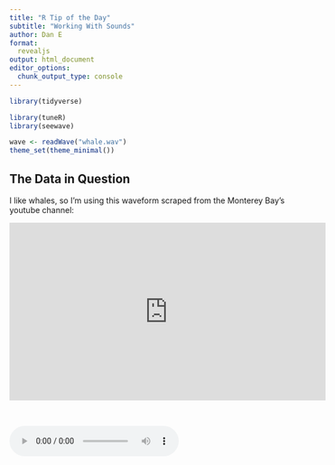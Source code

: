 ```yaml
---
title: "R Tip of the Day"
subtitle: "Working With Sounds"
author: Dan E
format: 
  revealjs
output: html_document
editor_options: 
  chunk_output_type: console
---
```


```r
library(tidyverse)

library(tuneR)
library(seewave)

wave <- readWave("whale.wav")
theme_set(theme_minimal())
```


## The Data in Question

I like whales, so I'm using this waveform scraped from the Monterey Bay's youtube channel:

<iframe width="560" height="315" src="https://www.youtube.com/embed/5tRMqbPH_pk?si=T25mfkZtkOJLUNTv" title="YouTube video player" frameborder="0" allow="accelerometer; autoplay; clipboard-write; encrypted-media; gyroscope; picture-in-picture; web-share" referrerpolicy="strict-origin-when-cross-origin" allowfullscreen></iframe>

<br>

<audio controls>
  <source src="whale.wav" type="audio/mpeg">
  Your browser does not support the audio element.
</audio>


# Using Waveform Data

## The tuneR library

::: {.fragment .fade-in}
- Read and write audio files, particularly .wav but also .mp3, etc.
:::
::: {.fragment .fade-in}
- Manipulate audio data
:::
::: {.fragment .fade-in}
- Perform signal analysis 
:::
::: {.fragment .fade-in}
- Work with midi conversions
:::
::: {.fragment .fade-in}
- Synthesize waveforms from basic shapes like sine, square, etc.
:::


## Reading in our wave
```.r
wave <- readWave("whale.wav")
class(wave)
```
::: {.fragment .fade-in}
`[1] "Wave"`
:::
::: {.fragment .fade-in}
```.r
typeof(wave)
```
:::
::: {.fragment .fade-in}
`[1] "S4"`
:::

<br>

::: {.fragment .fade-in}
### What does this mean?

:::

## Tangent: S4 Objects in R and OOP
- Object oriented programming (OOP)

::: {.fragment .fade-in}

- S4 objects
  - Define class with the `setClass()` function
  - Instantiate with the `new()` function
    - Both of these take the class name as a string!!
  - **Access attributes with the `@` operator **
  - Still immutable, so changing them implies a complete rewrite

:::

## Using the Wave class
Digital sound waves are stored as a series of amplitudes, called *samples*, the combination of which estimates an analog wave

::: {.fragment .fade-in}
![](diganal.jpg){ width=40% }
:::

::: {.fragment .fade-in}
They are typically stored in one, two, or more *channels*, which allow for panning and surround sound.
:::

## Using the Wave class
We can access information about our wave using various attributes of the Wave class
```.r
left_samples <- wave@left
right_samples <- wave@right
sample_rate <- wave@samp.rate # often 44100
```

:::

# Looking at Waveform Data

## Visualizing with ggplot
```.r
tibble(amp = wave@left) |>
  mutate(t = row_number()/wave@samp.rate) |>
  slice(seq(1, n(), by = 2)) |>
  ggplot(aes(x = t, y = amp)) +
    geom_line()
```

```r
library(gridExtra)
L <- tibble(amp = wave@left) |>
  mutate(t = row_number()/wave@samp.rate) |>
  slice(seq(1, n(), by = 100)) |>
  ggplot(aes(x = t, y = amp)) +
    geom_line()
R <- tibble(amp = wave@left) |>
  mutate(t = row_number()/wave@samp.rate) |>
  slice(seq(1, n(), by = 10000)) |>
  ggplot(aes(x = t, y = amp)) +
    geom_line()
grid.arrange(L, R, ncol = 2)
```

## Example of Normalization with tuneR
Pay attention to the y axis, not the gradient!
```.r
norm_wave <- normalize(wave)
```

```r
tibble(amp = normalize(wave)@left) |>
  mutate(t = row_number()/wave@samp.rate) |>
  slice(seq(1, n(), by = 100)) |>
  ggplot(aes(x = t, y = amp, color = t)) +
    geom_line() +
    scale_color_viridis_c(option = "D")
```



## Visualizing with seewave
Often, the wave alone does not tell us what we want to know about the sound. The `seewave` library offers many easy ways to visualize other aspects of the data.

## Visualizing with seewave 1
```.r
spectro(normalize(wave), channel = 1, ovlp = 75)
```

```r
spectro(normalize(wave), channel = 1, ovlp = 75)
```

## Visualizing with seewave 2
```.r
spectro(wave, channel = 1, ovlp = 99, scale = TRUE, flim = c(.05, .4), tlim = c(42, 43))
```

```r
spectro(wave, channel = 1, ovlp = 25, scale = TRUE, flim = c(.1, .4), tlim = c(42, 43))
```

## Visualizing with seewave 3
```.r
spectro(wave, channel = 1, ovlp = 99, scale = TRUE, flim = c(1, 2), tlim = c(42, 43))
```

```r
spectro(wave, channel = 1, ovlp = 75, scale = TRUE, flim = c(1, 2), tlim = c(42, 43))
```

## Why don't we just do it ourselves?

::: {.fragment .fade-in}
Fourier Transform (continuous):
$$F(\omega)=\int_{-\infty}^{\infty} f(t)e^{-i\omega t} dt$$
:::

::: {.fragment .fade-in}
Fourier Transform (discrete):
$$F(k)=\sum_{n=0}^{N-1} f(n)e^{-i\omega_k n}$$
:::

## Fun with synthesis
Let's end by making a fun sound!

## Fun with synthesis
Start by creating a sin wave:
```.r
S <- sine(freq = 261.63, duration = 4*44100, from = 0, samp.rate = 44100, bit = 32, pcm = TRUE)

tibble(amp = S@left[0:500]) |>
  mutate(t = row_number()/44100) |>
  ggplot(aes(x = t, y = amp, color = t)) +
    geom_line() +
    scale_color_viridis_c(option = "E")

writeWave(S, "sine.wav")
```

```r
S <- sine(freq = 261.63, duration = 4*44100, from = 0, samp.rate = 44100, bit = 32, pcm = TRUE)

tibble(amp = S@left[0:500]) |>
  mutate(t = row_number()/44100) |>
  ggplot(aes(x = t, y = amp, color = t)) +
    geom_line() +
    scale_color_viridis_c(option = "E")

writeWave(S, "sine.wav")
```

## Fun with synthesis
Here's what it sounds like:

<audio controls>
  <source src="sine.wav" type="audio/mpeg">
  Your browser does not support the audio element.
</audio>

It's a C!

## Fun with synthesis
Now let's add a saw wave and a square:
```.r
Saw <- sawtooth(freq = 329.63, duration = 4*44100, from = 0, samp.rate = 44100, bit = 32, pcm = TRUE)
Square <- square(freq = 392, duration = 4*44100, from = 0, samp.rate = 44100, bit = 32, pcm = TRUE)
```

```r
Saw <- sawtooth(freq = 329.63, duration = 4*44100, from = 1*44100, samp.rate = 44100, bit = 32, pcm = TRUE)
Square <- square(freq = 392, duration = 4*44100, from = 2*44100, samp.rate = 44100, bit = 32, pcm = TRUE)

tibble(amp1 = Saw@left[1:500], amp2 = Square@left[1:500]) |>
  mutate(t = row_number()/44100) |>
  ggplot(aes(x = t, color = t)) +
    geom_line(aes(y = amp1)) +
    geom_line(aes(y = amp2)) +
    scale_color_viridis_c(option = "F")
```


## Fun with synthesis
Finally, some random noise:
```.r
Noise <- noise(kind = "pink", duration = 4*44100, samp.rate = 44100, bit = 32, pcm = TRUE)
```

```r
Noise <- noise(kind = "pink", duration = 4*44100, samp.rate = 44100, bit = 32, pcm = TRUE)

tibble(amp = Noise@left[0:500]) |>
  mutate(t = row_number()/44100) |>
  ggplot(aes(x = t, y = amp)) +
    geom_line( color="hotpink") 

```

## Fun with synthesis
tuneR lets us sum the waves with ease:
```.r
finalwave <- S + Saw + Square + Noise
writeWave(normalize(finalwave, "32"), "chord.wav")
```

Here's what it looks like:

::: {.fragment .fade-in}

```r
finalwave <- S + Saw + Square + Noise
writeWave(normalize(finalwave, "32"), "chord.wav")

tibble(amp = finalwave@left[0:500]) |>
  mutate(t = row_number()/44100) |>
  ggplot(aes(x = t, y = amp)) +
    geom_line() 
```

:::

## Final Product

<audio controls>
  <source src="chord.wav" type="audio/mpeg">
  Your browser does not support the audio element.
</audio>


# Thanks for Listening!